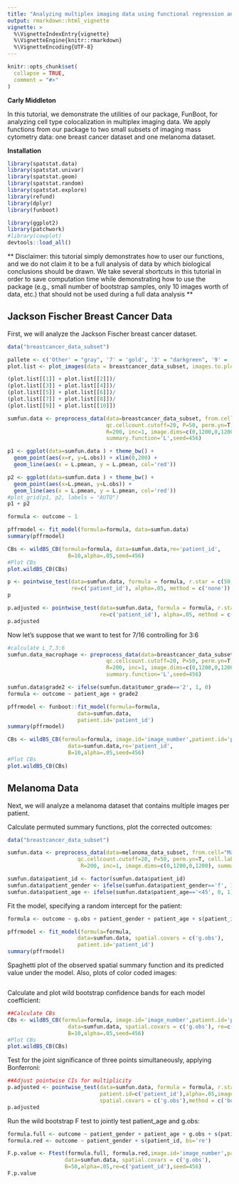 ```yaml
---
title: "Analyzing multiplex imaging data using functional regression and wild bootstrap"
output: rmarkdown::html_vignette
vignette: >
  %\VignetteIndexEntry{vignette}
  %\VignetteEngine{knitr::rmarkdown}
  %\VignetteEncoding{UTF-8}
---
```


```r
knitr::opts_chunk$set(
  collapse = TRUE,
  comment = "#>"
)
```

**Carly Middleton**

In this tutorial, we demonstrate the utilities of our package, FunBoot, for analyzing cell type colocalization in multiplex imaging data.  We apply functions from our package to two small subsets of imaging mass cytometry data:  one breast cancer dataset and one melanoma dataset. 

**Installation**

```r
library(spatstat.data)
library(spatstat.univar)
library(spatstat.geom)
library(spatstat.random)
library(spatstat.explore)
library(refund)
library(dplyr)
library(funboot)

library(ggplot2)
library(patchwork)
#library(cowplot)
devtools::load_all()
```

** Disclaimer:  this tutorial simply demonstrates how to user our functions, and we do not claim it to be a full analysis of data by which biological conclusions should be drawn.  We take several shortcuts in this tutorial in order to save computation time while demonstrating how to use the package (e.g., small number of bootstrap samples, only 10 images worth of data, etc.) that should not be used during a full data analysis **

## Jackson Fischer Breast Cancer Data

First, we will analyze the Jackson Fischer breast cancer dataset.

```r
data("breastcancer_data_subset")

pallete <- c('Other' = "gray", '7' = 'gold', '3' = "darkgreen", '9' = 'skyblue', '16'='cyan4')
plot.list <- plot_images(data = breastcancer_data_subset, images.to.plot = unique(breastcancer_data_subset$image_number), cell.types.to.plot=c(7,3,9,16), pallete=pallete)

(plot.list[[1]] + plot.list[[2]])/
(plot.list[[3]] + plot.list[[4]])/
(plot.list[[5]] + plot.list[[6]])/
(plot.list[[7]] + plot.list[[8]])/
(plot.list[[9]] + plot.list[[10]])

```


```r
sumfun.data <- preprocess_data(data=breastcancer_data_subset, from.cell=7, to.cell=3,
                               qc.cellcount.cutoff=20, P=50, perm.yn=T,
                               R=200, inc=1, image.dims=c(0,1200,0,1200),
                               summary.function='L',seed=456)

```


```r
p1 <- ggplot(data=sumfun.data ) + theme_bw() + 
  geom_point(aes(x=r, y=L.obs)) + xlim(0,200) +
  geom_line(aes(x = L.pmean, y = L.pmean, col='red'))

p2 <- ggplot(data=sumfun.data ) + theme_bw() + 
  geom_point(aes(x=L.pmean, y=L.obs)) + 
  geom_line(aes(x = L.pmean, y = L.pmean, col='red'))
#plot_grid(p1, p2, labels = "AUTO")
p1 + p2

```


```r
formula <- outcome ~ 1

pffrmodel <- fit_model(formula=formula, data=sumfun.data)
summary(pffrmodel)

```
```r
CBs <- wildBS_CB(formula=formula, data=sumfun.data,re='patient_id',
                   B=10,alpha=.05,seed=456)
#Plot CBs
plot.wildBS_CB(CBs)

```
```r
p <- pointwise_test(data=sumfun.data, formula = formula, r.star = c(50,100),
                    re=c('patient_id'), alpha=.05, method = c('none'))
p

```
```r
p.adjusted <- pointwise_test(data=sumfun.data, formula = formula, r.star = c(50,100),
                             re=c('patient_id'), alpha=.05, method = c('bonferroni'))
p.adjusted

```


Now let's suppose that we want to test for 7/16 controlling for 3:6

```r
#calculate L_7,3:6
sumfun.data_macrophage <- preprocess_data(data=breastcancer_data_subset, from.cell=7, to.cell=4,
                               qc.cellcount.cutoff=20, P=50, perm.yn=T,
                               R=200, inc=1, image.dims=c(0,1200,0,1200),
                               summary.function='L',seed=456)

```

```r
sumfun.data$grade2 <- ifelse(sumfun.data$tumor_grade=='2', 1, 0)
formula <- outcome ~ patient_age + grade2 

pffrmodel <- funboot::fit_model(formula=formula,
                      data=sumfun.data, 
                      patient.id='patient_id')
summary(pffrmodel)

CBs <- wildBS_CB(formula=formula, image.id='image_number',patient.id='patient_id',
                   data=sumfun.data,re='patient_id',
                   B=10,alpha=.05,seed=456)
#Plot CBs
plot.wildBS_CB(CBs)
```
















## Melanoma Data

Next, we will analyze a melanoma dataset that contains multiple images per patient.

Calculate permuted summary functions, plot the corrected outcomes:

```r
data("breastcancer_data_subset")

sumfun.data <- preprocess_data(data=melanoma_data_subset, from.cell="Macrophage", to.cell="CD8- T cell",
                      qc.cellcount.cutoff=20, P=50, perm.yn=T, cell.label = 'cell_type', image.id='image_number',
                       R=200, inc=1, image.dims=c(0,1200,0,1200), summary.function='g',seed=456)

sumfun.data$patient_id <- factor(sumfun.data$patient_id)
sumfun.data$patient_gender <- ifelse(sumfun.data$patient_gender=='f', 1, 0)
sumfun.data$patient_age <- ifelse(sumfun.data$patient_age=='<45', 0, 1)


```

Fit the model, specifying a random intercept for the patient:

```r
formula <- outcome ~ g.obs + patient_gender + patient_age + s(patient_id, bs='re')

pffrmodel <- fit_model(formula=formula,
                      data=sumfun.data, spatial.covars = c('g.obs'),
                      patient.id='patient_id')
summary(pffrmodel)

```

Spaghetti plot of the observed spatial summary function and its predicted value under the model. Also, plots of color coded images:

```r


```

Calculate and plot wild bootstrap confidence bands for each model coefficient:

```r
##Calculate CBs
CBs <- wildBS_CB(formula=formula, image.id='image_number',patient.id='patient_id',
                   data=sumfun.data, spatial.covars = c('g.obs'), re=c('patient_id'),
                   B=10,alpha=.05,seed=456)
#Plot CBs
plot.wildBS_CB(CBs)

```

Test for the joint significance of three points simultaneously, applying Bonferroni:

```r
##Adjust pointwise CIs for multiplicity
p.adjusted <- pointwise_test(data=sumfun.data, formula = formula, r.star = c(75,100,125), re=c('patient_id'),
                             patient.id=c('patient_id'),alpha=.05,image.id=c('image_number'),
                             spatial.covars = c('g.obs'),method = c('bonferroni'))
p.adjusted

```

Run the wild bootstrap F test to jointly test patient_age and g.obs:

```r
formula.full <- outcome ~ patient_gender + patient_age + g.obs + s(patient_id, bs='re')
formula.red <- outcome ~ patient_gender + s(patient_id, bs='re')

F.p.value <- Ftest(formula.full, formula.red,image.id='image_number',patient.id='patient_id',
                  data=sumfun.data, spatial.covars = c('g.obs'),
                  B=50,alpha=.05,re=c('patient_id'),seed=456)
F.p.value

```
